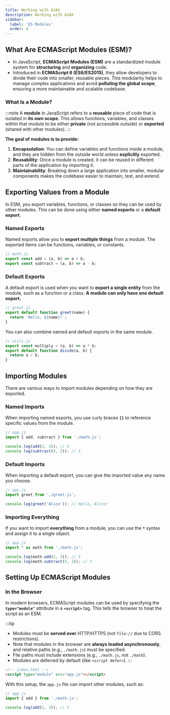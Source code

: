 ```yaml
---
title: Working with AJAX
description: Working with AJAX
sidebar:
  label: 'ES Modules'
  order: 4
---
```


## What Are ECMAScript Modules (ESM)?

- In JavaScript, **ECMAScript Modules (ESM)** are a standardized module system for **structuring** and **organizing** code. 
- Introduced in **ECMAScript 6 (ES6/ES2015)**, they allow developers to divide their code into smaller, reusable pieces. This modularity helps to manage complex applications and avoid **polluting the global scope**, ensuring a more maintainable and scalable codebase.

### What Is a Module?
:::note
A **module** in JavaScript refers to a **reusable** piece of code that is isolated in **its own scope**. This allows functions, variables, and classes within that module to be either **private** (not accessible outside) or **exported** (shared with other modules). 
:::

**The goal of modules is to provide:**

1. **Encapsulation**: You can define variables and functions inside a module, and they are hidden from the outside world unless **explicitly** exported.
2. **Reusability**: Once a module is created, it can be reused in different parts of the application by importing it.
3. **Maintainability**: Breaking down a large application into smaller, modular components makes the codebase easier to maintain, test, and extend.

## Exporting Values from a Module

In ESM, you export variables, functions, or classes so they can be used by other modules. This can be done using either **named exports** or a **default export**.

### Named Exports

Named exports allow you to **export multiple things** from a module. The exported items can be functions, variables, or constants.

```javascript
// math.js
export const add = (a, b) => a + b;
export const subtract = (a, b) => a - b;
```

### Default Exports

A default export is used when you want to **export a single entity** from the module, such as a function or a class. **A module can only have one default export.**

```javascript
// greet.js
export default function greet(name) {
  return `Hello, ${name}!`;
}
```

You can also combine named and default exports in the same module.

```javascript
// utils.js
export const multiply = (a, b) => a * b;
export default function divide(a, b) {
  return a / b;
}
```

## Importing Modules

There are various ways to import modules depending on how they are exported.

### Named Imports

When importing named exports, you use curly braces **`{}`** to reference specific values from the module.

```javascript
// app.js
import { add, subtract } from './math.js';

console.log(add(2, 3)); // 5
console.log(subtract(5, 2)); // 3
```

### Default Imports

When importing a default export, you can give the imported value any name you choose.

```javascript
// app.js
import greet from './greet.js';

console.log(greet('Alice')); // Hello, Alice!
```

### Importing Everything

If you want to import **everything** from a module, you can use the  **`*`** syntax and assign it to a single object.

```javascript
// app.js
import * as math from './math.js';

console.log(math.add(2, 3)); // 5
console.log(math.subtract(5, 2)); // 3
```

## Setting Up ECMAScript Modules

### In the Browser

In modern browsers, ECMAScript modules can be used by specifying the **`type="module"`** attribute in a  **`<script>`** tag. This tells the browser to treat the script as an ESM.

:::tip
- Modules must be **served over** HTTP/HTTPS (not `file://` due to CORS restrictions).
- Note that modules in the browser are **always loaded asynchronously**, and relative paths (e.g., `./math.js`) must be specified.
- File paths must include extensions (e.g., `./math.js`, not `./math`).
- Modules are deferred by default (like `<script defer>`).
:::

```html title="Example: Importing an ES module into an HTML document:"
<!-- index.html -->
<script type="module" src="app.js"></script>
```

With this setup, the `app.js` file can import other modules, such as:

```javascript
// app.js
import { add } from './math.js';

console.log(add(2, 3)); // 5
```

